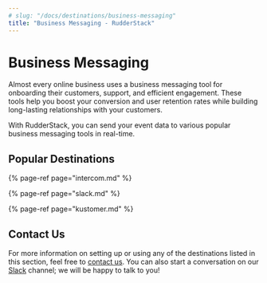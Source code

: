 ```yaml
---
# slug: "/docs/destinations/business-messaging"
title: "Business Messaging - RudderStack"
---
```


# Business Messaging

Almost every online business uses a business messaging tool for onboarding their customers, support, and efficient engagement. These tools help you boost your conversion and user retention rates while building long-lasting relationships with your customers.

With RudderStack, you can send your event data to various popular business messaging tools in real-time.

## Popular Destinations

{% page-ref page="intercom.md" %}

{% page-ref page="slack.md" %}

{% page-ref page="kustomer.md" %}

## Contact Us

For more information on setting up or using any of the destinations listed in this section, feel free to [contact us](mailto:%20docs@rudderstack.com). You can also start a conversation on our [Slack](https://resources.rudderstack.com/join-rudderstack-slack) channel; we will be happy to talk to you!
